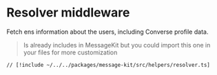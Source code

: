 # Resolver middleware

Fetch ens information about the users, including Converse profile data.

> Is already includes in MessageKit but you could import this one in your files for more customization

```tsx [src/helpers/resolver.ts]
// [!include ~/../../packages/message-kit/src/helpers/resolver.ts]
```
